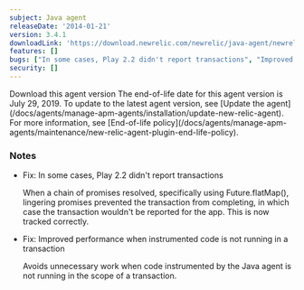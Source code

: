 ```yaml
---
subject: Java agent
releaseDate: '2014-01-21'
version: 3.4.1
downloadLink: 'https://download.newrelic.com/newrelic/java-agent/newrelic-agent/3.4.1/'
features: []
bugs: ["In some cases, Play 2.2 didn't report transactions", "Improved performance when instrumented code is not running in a transaction"]
security: []
---
```

<ButtonGroup>
  <ButtonLink
    role="button"
    to="https://download.newrelic.com/newrelic/java-agent/newrelic-agent/3.4.1/"
    variant="primary"
  >
    Download this agent version
  </ButtonLink>
</ButtonGroup>

<Callout variant="important">
  The end-of-life date for this agent version is July 29, 2019. To update to the latest agent version, see [Update the agent](/docs/agents/manage-apm-agents/installation/update-new-relic-agent). For more information, see [End-of-life policy](/docs/agents/manage-apm-agents/maintenance/new-relic-agent-plugin-end-life-policy).
</Callout>

### Notes

* Fix: In some cases, Play 2.2 didn't report transactions

  When a chain of promises resolved, specifically using Future.flatMap(), lingering promises prevented the transaction from completing, in which case the transaction wouldn't be reported for the app. This is now tracked correctly.
* Fix: Improved performance when instrumented code is not running in a transaction

  Avoids unnecessary work when code instrumented by the Java agent is not running in the scope of a transaction.
